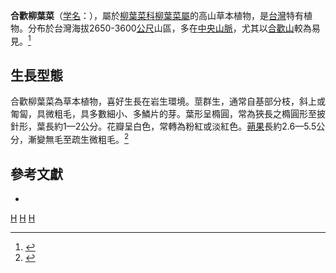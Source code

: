 {{Speciesbox 
| taxon = Epilobium hohuanense
| authority = Ying ex Chen, Hoch & Raven
}}
'''合歡柳葉菜'''（[[学名|学名]]：{{lang|la|'''''Epilobium hohuanense'''''}}），屬於[[柳葉菜科|柳葉菜科]][[柳葉菜屬|柳葉菜屬]]的高山草本植物，是[[台灣|台灣]]特有植物。分布於台灣海拔2650-3600[[公尺|公尺]]山區，多在[[中央山脈|中央山脈]]，尤其以[[合歡山|合歡山]]較為易見。<Ref>{{cite web |url = http://digimuse.nmns.edu.tw/DigiMuse/showMetadata.aspx?ObjectId=0b000001802a0910&TypeKind=kuUK&Type=bundle&Part= | title= 合歡柳葉菜 | work = 自然與人文數位博物館 |publisher= 國立自然科學博物館 | language=zh-tw |  accessdate = 2010-10-11}}</Ref>

==生長型態==
合歡柳葉菜為草本植物，喜好生長在岩生環境。莖群生，通常自基部分枝，斜上或匍匐，具微粗毛，具多數細小、多鱗片的芽。葉形呈橢圓，常為狹長之橢圓形至披針形，葉長約1—2公分。花瓣呈白色，常轉為粉紅或淡紅色。[[蒴果|蒴果]]長約2.6—5.5公分，漸變無毛至疏生微粗毛。<Ref>{{cite web |url = http://plant.tesri.gov.tw/plant100/WebPlantDetail.aspx?tno=462003030 | title= 合歡柳葉菜 | work = 台灣野生植物資料庫 |publisher= 特有生物研究保育中心 | language=zh-tw | accessdate = 2012-09-03}}</Ref>

==參考文獻==
{{Reflist}}
*{{CPNI | zh=合欢柳叶菜 | id=CPNI-301-13165 | binomial=Epilobium hohuanense | authority= | sub= | var= | f= | cv= | accessdate=2013年1月17日}}

{{Taxonbar}}

{{Commonscat|Epilobium hohuanense}}

[[Category:柳葉菜屬|H]]
[[Category:台灣植物|H]]
[[Category:臺灣特有植物|H]]